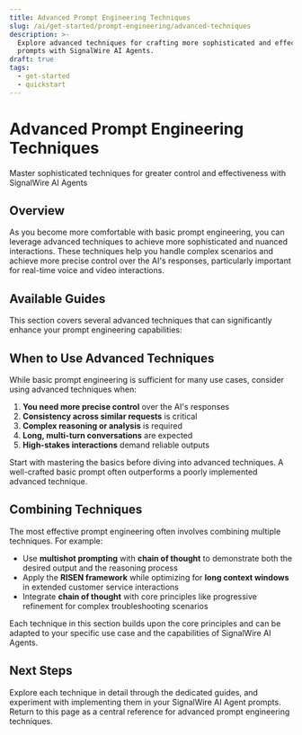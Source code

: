 ```yaml
---
title: Advanced Prompt Engineering Techniques
slug: /ai/get-started/prompt-engineering/advanced-techniques
description: >-
  Explore advanced techniques for crafting more sophisticated and effective
  prompts with SignalWire AI Agents.
draft: true
tags:
  - get-started
  - quickstart
---
```



# Advanced Prompt Engineering Techniques

<Subtitle>Master sophisticated techniques for greater control and effectiveness with SignalWire AI Agents</Subtitle>

## Overview

As you become more comfortable with basic prompt engineering, you can leverage advanced techniques to achieve more sophisticated and nuanced interactions. These techniques help you handle complex scenarios and achieve more precise control over the AI's responses, particularly important for real-time voice and video interactions.

## Available Guides

This section covers several advanced techniques that can significantly enhance your prompt engineering capabilities:

<GuidesList />

## When to Use Advanced Techniques

While basic prompt engineering is sufficient for many use cases, consider using advanced techniques when:

1. **You need more precise control** over the AI's responses
2. **Consistency across similar requests** is critical
3. **Complex reasoning or analysis** is required
4. **Long, multi-turn conversations** are expected
5. **High-stakes interactions** demand reliable outputs

<Admonition type="tip">
Start with mastering the basics before diving into advanced techniques. A well-crafted basic prompt often outperforms a poorly implemented advanced technique.
</Admonition>

## Combining Techniques

The most effective prompt engineering often involves combining multiple techniques. For example:

- Use **multishot prompting** with **chain of thought** to demonstrate both the desired output and the reasoning process
- Apply the **RISEN framework** while optimizing for **long context windows** in extended customer service interactions
- Integrate **chain of thought** with core principles like progressive refinement for complex troubleshooting scenarios

Each technique in this section builds upon the core principles and can be adapted to your specific use case and the capabilities of SignalWire AI Agents.

## Next Steps

Explore each technique in detail through the dedicated guides, and experiment with implementing them in your SignalWire AI Agent prompts. Return to this page as a central reference for advanced prompt engineering techniques. 
